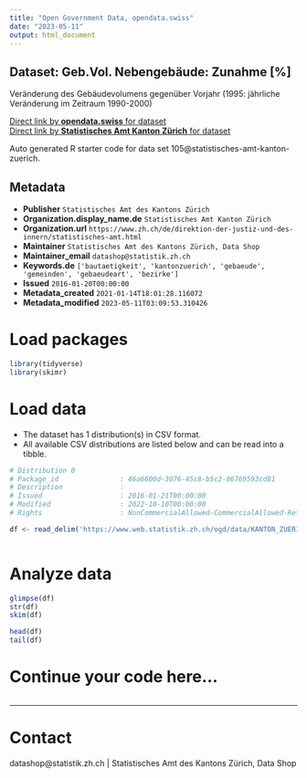 ```yaml
---
title: "Open Government Data, opendata.swiss"
date: "2023-05-11"
output: html_document
---
```


## Dataset: Geb.Vol. Nebengebäude: Zunahme [%]

Veränderung des Gebäudevolumens gegenüber Vorjahr (1995: jährliche Veränderung im Zeitraum 1990-2000)

[Direct link by **opendata.swiss** for dataset](https://opendata.swiss/de/dataset/geb-vol-nebengebaude-zunahme)<br>
[Direct link by **Statistisches Amt Kanton Zürich** for dataset](https://www.zh.ch/de/politik-staat/gemeinden/gemeindeportraet.html)

Auto generated R starter code for data set 105@statistisches-amt-kanton-zuerich.

## Metadata

- **Publisher** `Statistisches Amt des Kantons Zürich`
- **Organization.display_name.de** `Statistisches Amt Kanton Zürich`
- **Organization.url** `https://www.zh.ch/de/direktion-der-justiz-und-des-innern/statistisches-amt.html`
- **Maintainer** `Statistisches Amt des Kantons Zürich, Data Shop`
- **Maintainer_email** `datashop@statistik.zh.ch`
- **Keywords.de** `['bautaetigkeit', 'kantonzuerich', 'gebaeude', 'gemeinden', 'gebaeudeart', 'bezirke']`
- **Issued** `2016-01-20T00:00:00`
- **Metadata_created** `2021-01-14T18:01:28.116072`
- **Metadata_modified** `2023-05-11T03:09:53.310426`


# Load packages

```r

library(tidyverse)
library(skimr)

```

# Load data

-   The dataset has 1 distribution(s) in CSV format.
-   All available CSV distributions are listed below and can be read into a tibble.

```r

# Distribution 0
# Package_id               : 46a6600d-3076-45c8-b5c2-06769593cd81
# Description              : 
# Issued                   : 2016-01-21T00:00:00
# Modified                 : 2022-10-10T00:00:00
# Rights                   : NonCommercialAllowed-CommercialAllowed-ReferenceRequired

df <- read_delim('https://www.web.statistik.zh.ch/ogd/data/KANTON_ZUERICH_166.csv')



```

# Analyze data

```r

glimpse(df)
str(df)
skim(df)

head(df)
tail(df)

```

# Continue your code here...

```r

```

------------------------------------------------------------------------

# Contact

datashop@statistik.zh.ch | Statistisches Amt des Kantons Zürich, Data Shop
